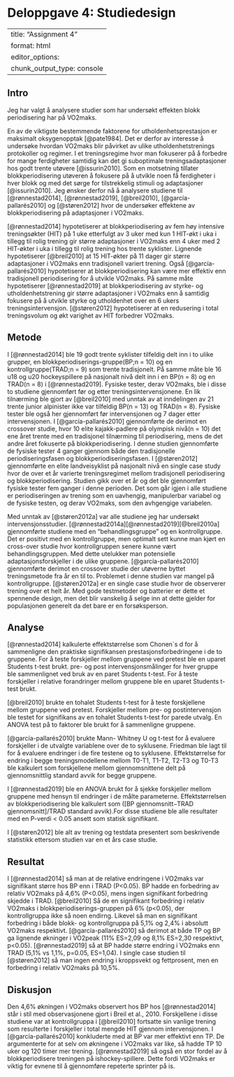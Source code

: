 # Deloppgave 4: Studiedesign

---
title: "Assignment 4"
format: html
editor_options: 
  chunk_output_type: console
---

## Intro

Jeg har valgt å analysere studier som har undersøkt effekten blokk periodisering har på VO2maks.

En av de viktigste bestemmende faktorene for utholdenhetsprestasjon er maksimalt oksygenopptak [@pate1984]. Det er derfor av interesse å undersøke hvordan VO2maks blir påvirket av ulike utholdenhetstrenings protokoller og regimer. I et treningsregime hvor man fokuserer på å forbedre for mange ferdigheter samtidig kan det gi suboptimale treningsadaptasjoner hos godt trente utøvere [@issurin2010]. Som en motsetning tillater blokkperiodisering utøveren å fokusere på å utvikle noen få ferdigheter i hver blokk og med det sørge for tilstrekkelig stimuli og adaptasjoner [@issurin2010]. Jeg ønsker derfor nå å analysere studiene til [@rønnestad2014], [@rønnestad2019], [@breil2010], [@garcía-pallarés2010] og [@støren2012] hvor de undersøker effektene av blokkperiodisering på adaptasjoner i VO2maks.

[@rønnestad2014] hypotetiserer at blokkperiodisering av fem høy intensive treningsøkter (HIT) på 1 uke etterfulgt av 3 uker med kun 1 HIT-økt i uka i tillegg til rolig trening gir større adaptasjoner i VO2maks enn 4 uker med 2 HIT-økter i uka i tillegg til rolig trening hos trente syklister. Lignende hypotetiserer [@breil2010] at 15 HIT-økter på 11 dager gir større adaptasjoner i VO2maks enn tradisjonell variert trening. Også [@garcía-pallarés2010] hypotetiserer at blokkperiodisering kan være mer effektiv enn tradisjonell periodisering for å utvikle VO2maks. På samme måte hypotetiserer [@rønnestad2019] at blokkperiodisering av styrke- og utholdenhetstrening gir større adaptasjoner i VO2maks enn å samtidig fokusere på å utvikle styrke og utholdenhet over en 6 ukers treningsintervensjon. [@støren2012] hypotetiserer at en redusering i total treningsvolum og økt varighet av HIT forbedrer VO2maks.

\pagebreak

## Metode

I [@rønnestad2014] ble 19 godt trente syklister tilfeldig delt inn i to ulike grupper, en blokkperiodiserings-gruppe(BP;n = 10) og en kontrollgruppe(TRAD;n = 9) som trente tradisjonelt. På samme måte ble 16 u18 og u20 hockeyspillere på nasjonalt nivå delt inn i en BP(n = 8) og en TRAD(n = 8) i [@rønnestad2019]. Fysiske tester, derav VO2maks, ble i disse to studiene gjennomført før og etter treningsintervensjonene. En lik tilnærming ble gjort av [@breil2010] med unntak av at inndelingen av 21 trente junior alpinister ikke var tilfeldig BP(n = 13) og TRAD(n = 8). Fysiske tester ble også her gjennomført før intervensjonen og 7 dager etter intervensjonen. I [@garcía-pallarés2010] gjennomførte de derimot en crossover studie, hvor 10 elite kajakk-padlere på olympisk nivå(n = 10) det ene året trente med en tradisjonel tilnærming til periodisering, mens de det andre året fokuserte på blokkperiodisering. I denne studien gjennomførte de fysiske tester 4 ganger gjennom både den tradisjonelle periodiseringsfasen og blokkperiodiseringsfasen. I [@støren2012] gjennomførte en elite landveisyklist på nasjonalt nivå en single case study hvor de over et år varierte treningsregimet mellom tradisjonell periodisering og blokkperiodisering. Studien gikk over et år og det ble gjennomført fysiske tester fem ganger i denne perioden. Det som går igjen i alle studiene er periodiseringen av trening som en uavhengig, manipulerbar variabel og de fysiske testen, og derav VO2maks, som den avhgengige variabelen.

Med unntak av [@støren2012a] var alle studiene jeg har undersøkt intervensjonsstudier. [@rønnestad2014a][@rønnestad2019][@breil2010a] gjennomførte studiene med en "behandlingsgruppe" og en kontrollgruppe. Det er positivt med en kontrollgruppe, men optimalt sett kunne man kjørt en cross-over studie hvor kontrollgruppen senere kunne vært behandlingsgruppen. Med dette utelukker man potensielle adaptasjonsforskjeller i de ulike gruppene. [@garcía-pallarés2010] gjennomførte derimot en crossover studie der utøverne byttet treningsmetode fra år en til to. Problemet i denne studien var mangel på kontrollgruppe. [@støren2012a] er en single case studie hvor de observerer trening over et helt år. Med gode testmetoder og batterier er dette et spennende design, men det blir vanskelig å selge inn at dette gjelder for populasjonen generelt da det bare er en forsøksperson.

## Analyse

[@rønnestad2014] kalkulerte effektstørrelse som Chonen\`s d for å sammenligne den praktiske signifikansen prestasjonsforbedringene i de to gruppene. For å teste forskjeller mellom gruppene ved pretest ble en uparet Students t-test brukt. pre- og post intervensjonsmålinger for hver gruppe ble sammenlignet ved bruk av en paret Students t-test. For å teste forskjeller i relative forandringer mellom gruppene ble en uparet Students t-test brukt.

[@breil2010] brukte en tohalet Students t-test for å teste forskjellene mellom gruppene ved pretest. Forskjeller mellom pre- og postintervensjon ble testet for signifikans av en tohalet Students t-test for parede utvalg. En ANOVA test på to faktorer ble brukt for å sammenligne gruppene.

[@garcía-pallarés2010] brukte Mann- Whitney U og t-test for å evaluere forskjeller i de utvalgte variablene over de to syklusene. Friedman ble lagt til for å evaluere endringer i de fire testene og to syklusene. Effektstørrelse for endring i begge treningsmodellene mellom T0-T1, T1-T2, T2-T3 og T0-T3 ble kalkulert som forskjellene mellom gjennomsnittene delt på gjennomsnittlig standard avvik for begge gruppene.

I [@rønnestad2019] ble en ANOVA brukt for å sjekke forskjeller mellom gruppene med hensyn til endringer i de målte parameterne. Effektstørrelsen av blokkperiodisering ble kalkulert som (\[BP gjennomsnitt−TRAD gjennomsnitt\]/TRAD standard avvik).For disse studiene ble alle resultater med en P-verdi \< 0.05 ansett som statisk signifikant.

I [@støren2012] ble alt av trening og testdata presentert som beskrivende statistikk ettersom studien var en et års case studie.

## Resultat

I [@rønnestad2014] så man at de relative endringene i VO2maks var signifikant større hos BP enn i TRAD (P\<0.05). BP hadde en forbedring av relativ VO2maks på 4,6% (P\<0.05), mens ingen signifikant forbedring skjedde i TRAD. [@breil2010] Så de en signifikant forbedring i relativ VO2maks i blokkperiodiserings-gruppen på 6% (p\<0.05), der kontrollgruppa ikke så noen endirng. Likevel så man en signifikant forbedring i både blokk- og kontrollgruppa på 5,1% og 2,4% i absolutt VO2maks respektivt. [@garcía-pallarés2010] så derimot at både TP og BP ga lignende økninger i VO2peak (11% ES=2,09 og 8,1% ES=2,30 respektivt, p\<0.05). [@rønnestad2019] så at BP hadde større endring i VO2maks enn TRAD (5,1% vs 1,1%, p=0.05, ES=1,04). I single case studien til [@støren2012] så man ingen endring i kroppsvekt og fettprosent, men en forbedring i relativ VO2maks på 10,5%.

## Diskusjon

Den 4,6% økningen i VO2maks observert hos BP hos [@rønnestad2014] står i stil med observasjonene gjort i Breil et al., 2010. Forskjellene i disse studiene var at kontrollgruppa i [@breil2010] fortsatte sin vanlige trening som resulterte i forskjeller i total mengde HIT gjennom intervensjonen. I [@garcía-pallarés2010] konkluderte med at BP var mer effektivt enn TP. De argumenterte for at selv om økningene i VO2maks var like, så hadde TP 10 uker og 120 timer mer trening. [@rønnestad2019] så også en stor fordel av å blokkperiodisere treningen på ishockey-spillere. Dette fordi VO2maks er viktig for evnene til å gjennomføre repeterte sprinter på is.
